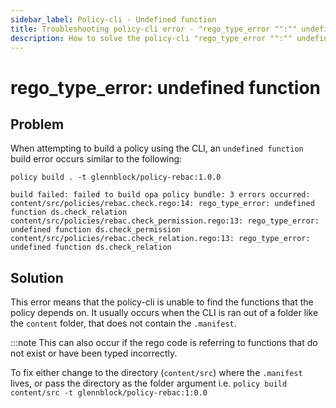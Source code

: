 ```yaml
---
sidebar_label: Policy-cli - Undefined function
title: Troubleshooting policy-cli error - "rego_type_error "":"" undefined function"
description: How to solve the policy-cli "rego_type_error "":"" undefined function" error
---
```


# rego_type_error: undefined function

## Problem

When attempting to build a policy using the CLI, an `undefined function` build error occurs similar to the following:

```
policy build . -t glennblock/policy-rebac:1.0.0

build failed: failed to build opa policy bundle: 3 errors occurred:
content/src/policies/rebac.check.rego:14: rego_type_error: undefined function ds.check_relation
content/src/policies/rebac.check_permission.rego:13: rego_type_error: undefined function ds.check_permission
content/src/policies/rebac.check_relation.rego:13: rego_type_error: undefined function ds.check_relation
```

## Solution

This error means that the policy-cli is unable to find the functions that the policy depends on. It usually occurs when the CLI is ran out of a folder like the `content` folder, that does not contain the `.manifest`.

:::note
This can also occur if the rego code is referring to functions that do not exist or have been typed incorrectly.

To fix either change to the directory (`content/src`) where the `.manifest` lives, or pass the directory as the folder argument i.e. `policy build content/src -t glennblock/policy-rebac:1:0.0`